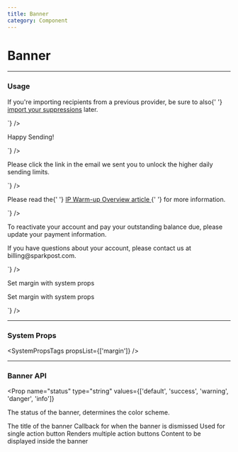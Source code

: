 ```yaml
---
title: Banner
category: Component
---
```



# Banner

---

### Usage

<LiveCode>
  <LiveCode.Content
    title="Default"
    code={`
      <Banner title="Heads up!">
        <p>
          If you're importing recipients from a previous provider, be sure to also{' '}
          <a href="https://design.sparkpost.com">import your suppressions</a> later.
        </p>
      </Banner>
    `}
  />
  <LiveCode.Content
    title="Success"
    code={`
      <Banner
        title="Thank you for your dedicated IP purchase"
        status="success"
      >
        <p>Happy Sending!</p>
      </Banner>
    `}
  />
  <LiveCode.Content
    title="Info"
    code={`
      <Banner
        status="info"
        title="Verify your email address"
        action={{
          content: 'Resend Email',
        }}
      >
        <p>Please click the link in the email we sent you to unlock the higher daily sending limits.</p>
      </Banner>
    `}
  />
  <LiveCode.Content
    title="Warning"
    code={`
      <Banner
        title="New IPs need to be warmed up"
        status="warning"
      >
        <p>
          Please read the{' '}
          <a
            href="https://support.sparkpost.com/customer/portal/articles/1972209-ip-warm-up-overview"
            target="_blank"
          >
            IP Warm-up Overview article
          </a>{' '}
          for more information.
        </p>
      </Banner>
    `}
  />
  <LiveCode.Content
    title="Danger"
    code={`
      <Banner
        title="Your account has been suspended due to a billing problem"
        status="danger"
        actions={[
          {
            content: 'Update Billing Info',
          },
          {
            content: 'Close',
            outline: true,
          },
        ]}
      >
        <p>
          To reactivate your account and pay your outstanding balance due, please update your payment
          information.
        </p>
        <p>If you have questions about your account, please contact us at billing@sparkpost.com.</p>
      </Banner>
    `}
  />
  <LiveCode.Content
    title="System Props"
    code={`
      <>
        <Banner title="Responsive Margin-Y" status="warning" my={['400', '600', '800', '300']}>
          <p>Set margin with system props</p>
        </Banner>
        <Banner title="Responsive Margin-X" mx={['600', '500', '900', '300']}>
          <p>Set margin with system props</p>
        </Banner>
      </>
    `}
  />
</LiveCode>

---

### System Props

<SystemPropsTags propsList={['margin']} />

---

### Banner API

<Prop
  name="status"
  type="string"
  values={['default', 'success', 'warning', 'danger', 'info']}
>
  The status of the banner, determines the color scheme.
</Prop>

<Prop name="title" type="string">
  The title of the banner
</Prop>

<Prop name="onDismiss" type="function" defaultValue="(e) => void">
  Callback for when the banner is dismissed
</Prop>

<Prop name="action" type="object" required>
  Used for single action button
</Prop>

<Prop name="actions" type="array">
  Renders multiple action buttons
</Prop>

<Prop name="children" type="node">
  Content to be displayed inside the banner
</Prop>
